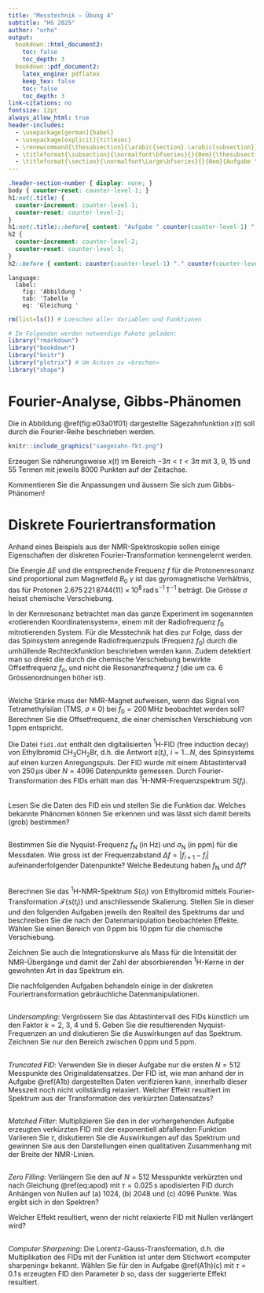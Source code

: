 ```yaml
---
title: "Messtechnik — Übung 4"
subtitle: "HS 2025"
author: "urho"
output:
  bookdown::html_document2: 
    toc: false
    toc_depth: 3
  bookdown::pdf_document2: 
    latex_engine: pdflatex
    keep_tex: false
    toc: false
    toc_depth: 3
link-citations: no
fontsize: 12pt
always_allow_html: true
header-includes:
  - \usepackage[german]{babel}
  - \usepackage[explicit]{titlesec}
  - \renewcommand{\thesubsection}{\arabic{section}.\arabic{subsection}}
  - \titleformat{\subsection}{\normalfont\bfseries}{}{0em}{\thesubsection\text{ }}
  - \titleformat{\section}{\normalfont\Large\bfseries}{}{0em}{Aufgabe \thesection:\text{ }#1}
---
```


```css
.header-section-number { display: none; }
body { counter-reset: counter-level-1; }
h1:not(.title) {
  counter-increment: counter-level-1;
  counter-reset: counter-level-2;
}
h1:not(.title)::before{ content: "Aufgabe " counter(counter-level-1) ": "; }
h2 {
  counter-increment: counter-level-2;
  counter-reset: counter-level-3;
}
h2::before { content: counter(counter-level-1) "." counter(counter-level-2) " "; }
```

```cat
language:
  label:
    fig: 'Abbildung '
    tab: 'Tabelle '
    eq: 'Gleichung '
```

```r
rm(list=ls()) # Loeschen aller Variablen und Funktionen

# Im Folgenden werden notwendige Pakete geladen:
library("rmarkdown")
library("bookdown")
library("knitr")
library("plotrix") # Um Achsen zu «brechen»
library("shape")

```

# Fourier-Analyse, Gibbs-Phänomen {#Aufg0}

Die in Abbildung \@ref(fig:e03a01f01) dargestellte Sägezahnfunktion $x(t)$ soll durch die Fourier-Reihe
\begin{align}
  x(t)&=\frac{2}{\pi}\sum\limits_{m=1}^{\infty}-\frac{1}{m}\,\sin(mt) (\#eq:sz)
\end{align}
beschrieben werden.

```r
knitr::include_graphics("saegezahn-fkt.png")
```

Erzeugen Sie näherungsweise $x(t)$ im Bereich $-3\pi < t < 3\pi$ mit 3, 9, 15 und 55 Termen mit jeweils 8000 Punkten auf der Zeitachse.

Kommentieren Sie die Anpassungen und äussern Sie sich zum Gibbs-Phänomen!

# Diskrete Fouriertransformation {#Aufg1}
Anhand eines Beispiels aus der NMR-Spektroskopie sollen einige Eigenschaften der diskreten Fourier-Transformation kennengelernt werden.

Die Energie $\Delta E$ und die entsprechende Frequenz $f$ für die Protonenresonanz sind proportional zum Magnetfeld $B_0$
\begin{align}
  \Delta E=hf=\frac{h}{2\pi}\gamma(1-\sigma)B_0.
\end{align}
$\gamma$ ist das gyromagnetische Verhältnis, das für Protonen $2.675\,221\,8744(11)\times10^{8}\,\mathrm{rad\,s^{-1}\,T^{-1}}$ beträgt. Die Grösse $\sigma$ heisst chemische Verschiebung.

In der Kernresonanz betrachtet man das ganze Experiment im sogenannten «rotierenden Koordinatensystem», einem mit der Radiofrequenz $f_0$ mitrotierenden System. Für die Messtechnik hat dies zur Folge, dass der das Spinsystem anregende Radiofrequenzpuls (Frequenz $f_0$) durch die umhüllende Rechteckfunktion beschrieben werden kann. Zudem detektiert man so direkt die durch die chemische Verschiebung bewirkte Offsetfrequenz $f_{\sigma}$,
\begin{align}
  f_{\sigma} = \sigma f_0 = f_0 - f 
\end{align}
und nicht die Resonanzfrequenz $f$ (die um ca. 6 Grössenordnungen höher ist).

## {#A1a}
Welche Stärke muss der NMR-Magnet aufweisen, wenn das Signal von Tetramethylsilan (TMS, $\sigma \equiv 0$) bei $f_0=200\,\mathrm{MHz}$ beobachtet werden soll? Berechnen Sie die Offsetfrequenz, die einer chemischen Verschiebung von $1\,\mathrm{ppm}$ entspricht.

Die Datei `fid1.dat` enthält den digitalisierten $^1$H-FID (free induction decay) von Ethylbromid $\mathrm{CH_3CH_2Br}$, d.h. die Antwort $s(t_i)$, $i = 1...N$, des Spinsystems auf einen kurzen Anregungspuls. Der FID wurde mit einem Abtastintervall von $250\,\mu\mathrm{s}$ über $N = 4096$ Datenpunkte gemessen. Durch Fourier-Transformation des FIDs erhält man das $^1$H-NMR-Frequenzspektrum $S(f_i)$.

## {#A1b}
Lesen Sie die Daten des FID ein und stellen Sie die Funktion dar. Welches bekannte Phänomen können Sie erkennen und was lässt sich damit bereits (grob) bestimmen?

## {#A1c}
Bestimmen Sie die Nyquist-Frequenz $f_{\mathrm N}$ (in Hz) und $\sigma_{\mathrm N}$ (in ppm) für die Messdaten. Wie gross ist der Frequenzabstand $\Delta f=|f_{i+1}-f_{i}|$ aufeinanderfolgender Datenpunkte? Welche Bedeutung haben $f_{\mathrm N}$ und $\Delta f$?

## {#A1d}
Berechnen Sie das $^1$H-NMR-Spektrum $S(\sigma_i)$ von Ethylbromid mittels Fourier-Transformation $\mathcal{F}\{s(t_i)\}$ und anschliessende Skalierung. Stellen Sie in dieser und den folgenden Aufgaben jeweils den Realteil des Spektrums dar und beschreiben Sie die nach der Datenmanipulation beobachteten Effekte. Wählen Sie einen Bereich von $0\,\mathrm{ppm}$ bis $10\,\mathrm{ppm}$ für die chemische Verschiebung.

Zeichnen Sie auch die Integrationskurve als Mass für die Intensität der NMR-Übergänge und damit der Zahl der absorbierenden $^1$H-Kerne in der gewohnten Art in das Spektrum ein.


Die nachfolgenden Aufgaben behandeln einige in der diskreten Fouriertransformation gebräuchliche Datenmanipulationen.

## {#A1e}
*Undersampling*: Vergrössern Sie das Abtastintervall des FIDs künstlich um den Faktor $k=2$, $3$, $4$ und $5$. Geben Sie die resultierenden Nyquist-Frequenzen an und diskutieren Sie die Auswirkungen auf das Spektrum. Zeichnen Sie nur den Bereich zwischen $0\,\mathrm{ppm}$ und $5\,\mathrm{ppm}$.

## {#A1f}
*Truncated FID*: Verwenden Sie in dieser Aufgabe nur die ersten $N = 512$ Messpunkte des Originaldatensatzes. Der FID ist, wie man anhand der in Aufgabe \@ref(A1b) dargestellten Daten verifizieren kann, innerhalb dieser Messzeit noch nicht vollständig relaxiert. Welcher Effekt resultiert im Spektrum aus der Transformation des verkürzten Datensatzes?

## {#A1g}
*Matched Filter*: Multiplizieren Sie den in der vorhergehenden Aufgabe erzeugten verkürzten FID mit der exponentiell abfallenden Funktion
\begin{align}
  a_1(t) = \exp\left\{-\frac{t}{\tau}\right\}. (\#eq:apod)
\end{align}
Variieren Sie $\tau$, diskutieren Sie die Auswirkungen auf das Spektrum und gewinnen Sie aus den Darstellungen einen qualitativen Zusammenhang mit der Breite der NMR-Linien.

## {#A1h}
*Zero Filling*: Verlängern Sie den auf $N = 512$ Messpunkte verkürzten und nach Gleichung \@ref(eq:apod) mit $\tau=0.025\,\mathrm{s}$ apodisierten FID durch Anhängen von Nullen auf (a) 1024, (b) 2048 und (c) 4096 Punkte. Was ergibt sich in den Spektren?

Welcher Effekt resultiert, wenn der nicht relaxierte FID mit Nullen verlängert wird?

## {#A1i}
*Computer Sharpening*: Die Lorentz-Gauss-Transformation, d.h. die Multiplikation des FIDs mit der Funktion
\begin{align}
  a_2(t) = \exp\left\{\frac{t}{\tau}\right\} \exp\left\{-bt^2\right\},
\end{align}
ist unter dem Stichwort «computer sharpening» bekannt. Wählen Sie für den in Aufgabe \@ref(A1h)(c) mit $\tau = 0.1\,\mathrm{s}$ erzeugten FID den Parameter $b$ so, dass der suggerierte Effekt resultiert.

